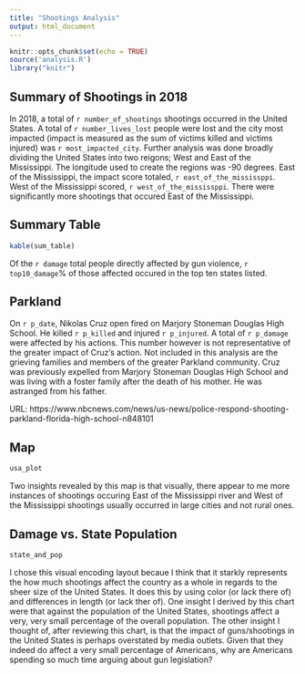 ```yaml
---
title: "Shootings Analysis"
output: html_document
---
```


```r
knitr::opts_chunk$set(echo = TRUE)
source('analysis.R')
library("knitr")
```
## Summary of Shootings in 2018
In 2018, a total of `r number_of_shootings` shootings occurred in 
the United States. A total of `r number_lives_lost` people were 
lost and the city most impacted (impact is measured as the sum of 
victims killed and victims injured) was `r most_impacted_city`. 
Further analysis was done broadly dividing the United States into 
two reigons; West and East of the Mississippi. The longitude used 
to create the regions was -90 degrees. East of the Mississippi, the impact score totaled, `r east_of_the_mississppi`. West of the
Mississippi scored, `r west_of_the_mississppi`. There were
significantly more shootings that occured East of the Mississippi.

## Summary Table
```r
kable(sum_table)
```

Of the `r damage` total people directly affected by gun violence, `r top10_damage`% of those affected occured in the top ten states listed.

## Parkland
On `r p_date`, Nikolas Cruz open fired on Marjory Stoneman Douglas High School. He killed `r p_killed` and injured `r p_injured`. A total of `r p_damage` were affected by his actions. This number however is not representative of the greater impact of Cruz's action. Not included in this analysis are the grieving families and members of the greater Parkland community. Cruz was previously expelled from Marjory Stoneman Douglas High School and was living with a foster family after the death of his mother. He was astranged from his father.

URL: https://www.nbcnews.com/news/us-news/police-respond-shooting-parkland-florida-high-school-n848101

## Map
```r
usa_plot
```

Two insights revealed by this map is that visually, there appear to me more instances of shootings occuring East of the Mississippi river and West of the Mississippi shootings usually occurred in large cities and not rural ones.

## Damage vs. State Population
```r
state_and_pop
```

I chose this visual encoding layout becaue I think that it starkly
represents the how much shootings affect the country as a whole in
regards to the sheer size of the United States. It does this by 
using color (or lack there of) and differences in length (or lack 
ther of). One insight I derived by this chart were that against 
the population of the United States, shootings affect a very, very
small percentage of the overall population. The other insight I 
thought of, after reviewing this chart, is that the impact of 
guns/shootings in the United States is perhaps overstated by media
outlets. Given that they indeed do affect a very small percentage of Americans, why are Americans spending so much time arguing 
about gun legislation?

